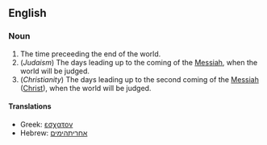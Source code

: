 ==English==
===Noun===
#The time preceeding the end of the world.
#(''Judaism'') The days leading up to the coming of the [[Messiah]], when the world will be judged.
#(''Christianity'') The days leading up to the second coming of the [[Messiah]] ([[Christ]]), when the world will be judged.

====Translations====
*Greek: [[εσχατον]]
*Hebrew: [[אחריתהימים]]